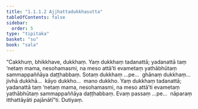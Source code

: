 ```yaml
---
title: "1.1.1.2 Ajjhattadukkhasutta"
tableOfContents: false
sidebar:
  order: 5
type: "tipitaka"
basket: "su"
book: "sala"
---
```



<DynamicBreadcrumb />

<Division number="2" book="sala" bookNo="13" page="237">

<Paragraph number="5" book="sala">
“Cakkhuṃ, bhikkhave, dukkhaṃ. Yaṃ dukkhaṃ tadanattā; yadanattā taṃ ‘netaṃ mama, nesohamasmi, na meso attā’ti evametaṃ yathābhūtaṃ sammappaññāya daṭṭhabbaṃ. Sotaṃ dukkhaṃ …pe…  ghānaṃ dukkhaṃ…  jivhā dukkhā…  kāyo dukkho…  mano dukkho. Yaṃ dukkhaṃ tadanattā; yadanattā taṃ ‘netaṃ mama, nesohamasmi, na meso attā’ti evametaṃ yathābhūtaṃ sammappaññāya daṭṭhabbaṃ. Evaṃ passaṃ …pe…  nāparaṃ itthattāyāti pajānātī”ti.

</Paragraph>
</Division>

<Paragraph number="6" type="center" book="sala">
Dutiyaṃ.
</Paragraph>